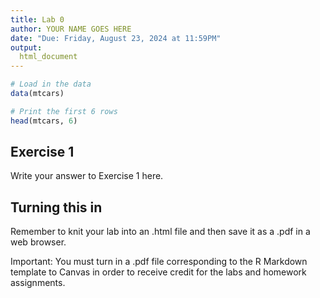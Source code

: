 ```yaml
---
title: Lab 0
author: YOUR NAME GOES HERE
date: "Due: Friday, August 23, 2024 at 11:59PM"
output:
  html_document
---
```



```r
# Load in the data
data(mtcars)

# Print the first 6 rows
head(mtcars, 6)
```


## Exercise 1

Write your answer to Exercise 1 here.


## Turning this in

Remember to knit your lab into an .html file and then save it as a .pdf in a web browser.

Important: You must turn in a .pdf file corresponding to the R Markdown template to Canvas in order to receive credit for the labs and homework assignments.